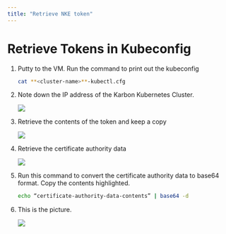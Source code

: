 ```yaml
---
title: "Retrieve NKE token"
---
```


# Retrieve Tokens in Kubeconfig

1.	Putty to the VM.  Run the command to print out the kubeconfig

    ```bash
    cat **<cluster-name>**-kubectl.cfg

2.	Note down the IP address of the Karbon Kubernetes Cluster.

    ![](token_images/nke_token1.png)

3.	Retrieve the contents of the token and keep a copy

    ![](token_images/nke_token2.png)

4.  Retrieve the certificate authority data

    ![](token_images/nke_token3.png)

5.	Run this command to convert the certificate authority data to base64 format.  Copy the contents highlighted.

    ```bash
    echo “certificate-authority-data-contents” | base64 -d

6.  This is the picture.

    ![](token_images/nke_token4.png)



    

